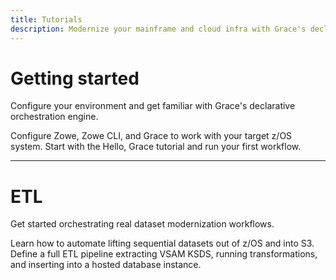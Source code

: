 ```yaml
---
title: Tutorials
description: Modernize your mainframe and cloud infra with Grace's declarative orchestration engine.
---
```


# Getting started

Configure your environment and get familiar with Grace's declarative orchestration engine.

<Cards>
  <Card href="/docs/configuration" title="Configuration">
    Configure Zowe, Zowe CLI, and Grace to work with your target z/OS system.
  </Card>
  <Card href="/docs/tutorials/hello-grace" title="Hello, Grace">
    Start with the Hello, Grace tutorial and run your first workflow.
  </Card>
</Cards>

---

# ETL

Get started orchestrating real dataset modernization workflows.

<Cards>
  <Card href="/docs/tutorials/seq-to-s3" title="Sequential Dataset → AWS S3">
    Learn how to automate lifting sequential datasets out of z/OS and into S3.
  </Card>
  <Card href="/docs/tutorials/vsam-to-rds" title="VSAM → PostgreSQL">
    Define a full ETL pipeline extracting VSAM KSDS, running transformations,
    and inserting into a hosted database instance.
  </Card>
</Cards>

